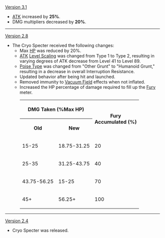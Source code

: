 {{Change History/Header}}
[[Version 3.1]]
* [[ATK]] increased by '''25%'''.
* DMG multipliers decreased by '''20%'''.
----
[[Version 2.8]]
* The Cryo Specter received the following changes:
** Max [[HP]] was reduced by 20%.
** [[ATK]] [[Enemy/Level Scaling|Level Scaling]] was changed from Type 1 to Type 2, resulting in varying degrees of ATK decrease from Level 41 to Level 89.
** [[Interruption Resistance/Poise#Poise Type|Poise Type]] was changed from "Other Grunt" to "Humanoid Grunt," resulting in a decrease in overall Interruption Resistance.
** Updated behavior after being hit and launched.
** Removed immunity to [[Vacuum Field]] effects when not inflated.
** Increased the HP percentage of damage required to fill up the [[Fury]] meter.<table class="fandom-table"><tr><th colspan="2">DMG Taken (%Max HP)</th><th rowspan="2">Fury<br>Accumulated (%)</th><tr><th>Old</th><th>New</th></tr><tr><td>15-25</td><td>18.75-31.25</td><td>20</td></tr><tr><td>25-35</td><td>31.25-43.75</td><td>40</td></tr><tr><td>43.75-56.25</td><td>15-25</td><td>70</td></tr><tr><td>45+</td><td>56.25+</td><td>100</td></tr></table>
----
[[Version 2.4]]
* Cryo Specter was released.